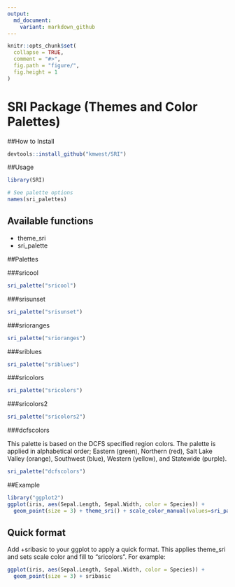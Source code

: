 ```yaml
---
output: 
  md_document:
    variant: markdown_github
---
```


<!-- README.md is generated from README.Rmd. Please edit that file -->


```r
knitr::opts_chunk$set(
  collapse = TRUE,
  comment = "#>",
  fig.path = "figure/",
  fig.height = 1
)
```


# SRI Package (Themes and Color Palettes)


##How to Install

```r
devtools::install_github("kmwest/SRI")
```


##Usage

```r
library(SRI)

# See palette options
names(sri_palettes)
```

## Available functions

* theme_sri 
* sri_palette 


##Palettes

###sricool

```r
sri_palette("sricool")
```

###srisunset

```r
sri_palette("srisunset")
```

###srioranges

```r
sri_palette("srioranges")
```

###sriblues

```r
sri_palette("sriblues")
```

###sricolors

```r
sri_palette("sricolors")
```


###sricolors2

```r
sri_palette("sricolors2")
```

###dcfscolors

This palette is based on the DCFS specified region colors. The palette is applied in alphabetical order; Eastern (green), Northern (red), Salt Lake Valley (orange), Southwest (blue), Western (yellow), and Statewide (purple). 

```r
sri_palette("dcfscolors")
```

##Example

```r
library("ggplot2")
ggplot(iris, aes(Sepal.Length, Sepal.Width, color = Species)) +
  geom_point(size = 3) + theme_sri() + scale_color_manual(values=sri_palette("sricool"))
```

## Quick format 

Add +sribasic to your ggplot to apply a quick format. This applies theme_sri and sets scale color and fill to "sricolors". For example:

```r
ggplot(iris, aes(Sepal.Length, Sepal.Width, color = Species)) +
  geom_point(size = 3) + sribasic
  
```
